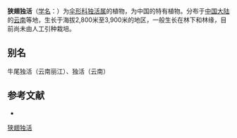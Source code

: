 {{NoteTA|G1=LS}}
{{Speciesbox
| name = 狭翅独活
| status = 
| status_system = 
| image = 
| genus = Heracleum
| species = stenopterum
| authority = Diels
}}

'''狭翅独活'''（[[学名|学名]]：{{lang|la|''Heracleum stenopterum''}}）为[[伞形科|伞形科]][[独活属|独活属]]的植物，为中国的特有植物。分布于[[中国大陆|中国大陆]]的[[云南|云南]]等地，生长于海拔2,800米至3,900米的地区，一般生长在林下和林缘，目前尚未由人工引种栽培。

== 别名 ==
牛尾独活（云南丽江）、独活（云南）

== 参考文献 ==
<div class="references-small">
* {{cite web| url =http://www.bioinfo.cn/db05/KmzwSpecies.php?action=view&id=22824| title =狭翅独活| work =《中国高等植物数据库全库》| publisher =中国科学院微生物研究所| author =昆明植物研究所| accessdate =2009-02-25| deadurl =yes| archiveurl =https://web.archive.org/web/20160305062029/http://www.bioinfo.cn/db05/KmzwSpecies.php?action=view&id=22824| archivedate =2016-03-05}}
</div>
{{Taxonbar|from=Q15231761}}

[[Category:独活属|狭翅独活]]


{{Apiales-stub}}